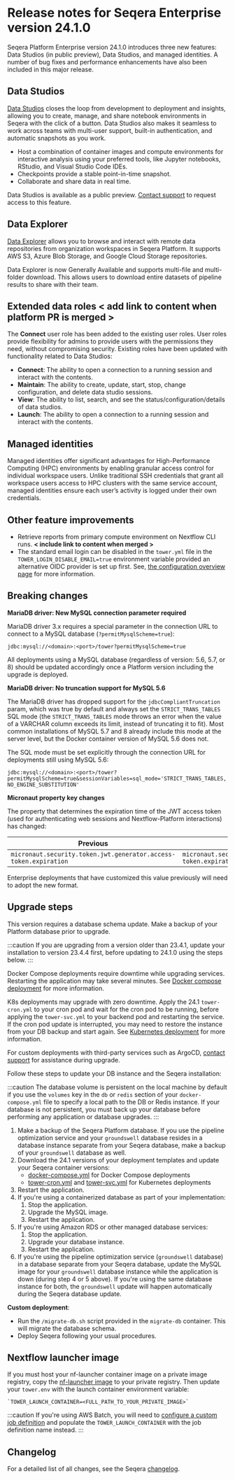 # Release notes for Seqera Enterprise version 24.1.0

Seqera Platform Enterprise version 24.1.0 introduces three new features: Data Studios (in public preview), Data Studios, and managed identities. A number of bug fixes and performance enhancements have also been included in this major release.

## Data Studios

[Data Studios](./data-studios.mdx) closes the loop from development to deployment and insights, allowing you to create, manage, and share notebook environments in Seqera with the click of a button. Data Studios also makes it seamless to work across teams with multi-user support, built-in authentication, and automatic snapshots as you work.

- Host a combination of container images and compute environments for interactive analysis using your preferred tools, like Jupyter notebooks, RStudio, and Visual Studio Code IDEs.
- Checkpoints provide a stable point-in-time snapshot.
- Collaborate and share data in real time.

Data Studios is available as a public preview. [Contact support](https://support.seqera.io) to request access to this feature. 

## Data Explorer

[Data Explorer](./data-explorer.mdx) allows you to browse and interact with remote data repositories from organization workspaces in Seqera Platform. It supports AWS S3, Azure Blob Storage, and Google Cloud Storage repositories.

Data Explorer is now Generally Available and supports multi-file and multi-folder download. This allows users to download entire datasets of pipeline results to share with their team.

## Extended data roles **< add link to content when platform PR is merged >**

The **Connect** user role has been added to the existing user roles. User roles provide flexibility for admins to provide users with the permissions they need, without compromising security. Existing roles have been updated with functionality related to Data Studios:

- **Connect**: The ability to open a connection to a running session and interact with the contents.
- **Maintain**: The ability to create, update, start, stop, change configuration, and delete data studio sessions.
- **View**: The ability to list, search, and see the status/configuration/details of data studios.
- **Launch**: The ability to open a connection to a running session and interact with the contents.

## Managed identities

Managed identities offer significant advantages for High-Performance Computing (HPC) environments by enabling granular access control for individual workspace users. Unlike traditional SSH credentials that grant all workspace users access to HPC clusters with the same service account, managed identities ensure each user’s activity is logged under their own credentials.

## Other feature improvements

- Retrieve reports from primary compute environment on Nextflow CLI runs. **< include link to content when merged >**
- The standard email login can be disabled in the `tower.yml` file in the `TOWER_LOGIN_DISABLE_EMAIL=true` environment variable provided an alternative OIDC provider is set up first. See, [the configuration overview page](https://docs.seqera.io/platform/24.1.0/enterprise/configuration/overview) for more information.

## Breaking changes

**MariaDB driver: New MySQL connection parameter required**

MariaDB driver 3.x requires a special parameter in the connection URL to connect to a MySQL database (`?permitMysqlScheme=true`):

`jdbc:mysql://<domain>:<port>/tower?permitMysqlScheme=true`

All deployments using a MySQL database (regardless of version: 5.6, 5.7, or 8) should be updated accordingly once a Platform version including the upgrade is deployed.

**MariaDB driver: No truncation support for MySQL 5.6**

The MariaDB driver has dropped support for the `jdbcCompliantTruncation` param, which was true by default and always set the `STRICT_TRANS_TABLES` SQL mode (the `STRICT_TRANS_TABLES` mode throws an error when the value of a VARCHAR column exceeds its limit, instead of truncating it to fit). Most common installations of MySQL 5.7 and 8 already include this mode at the server level, but the Docker container version of MySQL 5.6 does not.

The SQL mode must be set explicitly through the connection URL for deployments still using MySQL 5.6:

`jdbc:mysql://<domain>:<port>/tower?permitMysqlScheme=true&sessionVariables=sql_mode='STRICT_TRANS_TABLES,NO_ENGINE_SUBSTITUTION'`

**Micronaut property key changes**

The property that determines the expiration time of the JWT access token (used for authenticating web sessions and Nextflow-Platform interactions) has changed:

| Previous                                                         | New                                                          |
| ---------------------------------------------------------------- | ------------------------------------------------------------ |
| `micronaut.security.token.jwt.generator.access-token.expiration` | `micronaut.security.token.generator.access-token.expiration` |
	
Enterprise deployments that have customized this value previously will need to adopt the new format.

## Upgrade steps

This version requires a database schema update. Make a backup of your Platform database prior to upgrade. 

:::caution
If you are upgrading from a version older than 23.4.1, update your installation to version 23.4.4 first, before updating to 24.1.0 using the steps below.
:::

Docker Compose deployments require downtime while upgrading services. Restarting the application may take several minutes. See [Docker compose deployment](../docker-compose.mdx) for more information.

K8s deployments may upgrade with zero downtime. Apply the 24.1 `tower-cron.yml` to your cron pod and wait for the cron pod to be running, before applying the `tower-svc.yml` to your backend pod and restarting the service. If the cron pod update is interrupted, you may need to restore the instance from your DB backup and start again. See [Kubernetes deployment](../kubernetes.mdx) for more information. 

For custom deployments with third-party services such as ArgoCD, [contact support](https://support.seqera.io) for assistance during upgrade. 

Follow these steps to update your DB instance and the Seqera installation:

:::caution
The database volume is persistent on the local machine by default if you use the `volumes` key in the `db` or `redis` section of your `docker-compose.yml` file to specify a local path to the DB or Redis instance. If your database is not persistent, you must back up your database before performing any application or database upgrades.
:::

1. Make a backup of the Seqera Platform database. If you use the pipeline optimization service and your `groundswell` database resides in a database instance separate from your Seqera database, make a backup of your `groundswell` database as well.
2. Download the 24.1 versions of your deployment templates and update your Seqera container versions:
    - [docker-compose.yml](../_templates/docker/docker-compose.yml) for Docker Compose deployments
    - [tower-cron.yml](../_templates/k8s/tower-cron.yml) and [tower-svc.yml](../_templates/k8s/tower-svc.yml) for Kubernetes deployments
3. Restart the application.
4. If you're using a containerized database as part of your implementation:
    1. Stop the application.
    2. Upgrade the MySQL image.
    3. Restart the application.
5. If you're using Amazon RDS or other managed database services:
    1. Stop the application.
    2. Upgrade your database instance.
    3. Restart the application.
6. If you're using the pipeline optimization service (`groundswell` database) in a database separate from your Seqera database, update the MySQL image for your `groundswell` database instance while the application is down (during step 4 or 5 above). If you're using the same database instance for both, the `groundswell` update will happen automatically during the Seqera database update.

**Custom deployment**:

- Run the `/migrate-db.sh` script provided in the `migrate-db` container. This will migrate the database schema.
- Deploy Seqera following your usual procedures.

## Nextflow launcher image

If you must host your nf-launcher container image on a private image registry, copy the [nf-launcher image](https://quay.io/seqeralabs/nf-launcher:j17-24.04.2) to your private registry. Then update your `tower.env` with the launch container environment variable:

    `TOWER_LAUNCH_CONTAINER=<FULL_PATH_TO_YOUR_PRIVATE_IMAGE>`

:::caution
If you're using AWS Batch, you will need to [configure a custom job definition](../advanced-topics/custom-launch-container.mdx) and populate the `TOWER_LAUNCH_CONTAINER` with the job definition name instead.
:::

## Changelog

For a detailed list of all changes, see the Seqera [changelog](./changelog.mdx).

[gcp-vm-instance-template]: https://cloud.google.com/compute/docs/instance-templates
